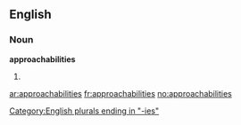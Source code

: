 ==English==

===Noun===
'''approachabilities'''

# {{plural of|[[approachability]]}}

[[Category:English plurals ending in "-ies"]]

[[ar:approachabilities]]
[[fr:approachabilities]]
[[no:approachabilities]]